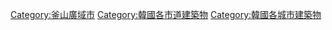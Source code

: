 [[Category:釜山廣域市|Category:釜山廣域市]]
[[Category:韓國各市道建築物|Category:韓國各市道建築物]]
[[Category:韓國各城市建築物|Category:韓國各城市建築物]]